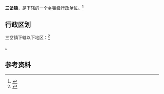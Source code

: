 {{中国乡级行政区|62/11/25/101/000}}

'''三岔镇'''，是{{PRC admin/fullname|62/11/25/101/000|3}}下辖的一个[[乡镇|乡镇]]级行政单位。<ref>{{PRC admin/ref sgc|{{PRC admin/parent|62/11/25/101/000}}}}</ref>

== 行政区划 ==

三岔镇下辖以下地区：<ref>{{PRC admin/ref sgc|62/11/25/101/000}}</ref>

{{PRC admin/children|62/11/25/101/000}}。

== 参考资料 ==

{{reflist}}

{{行政区划小作品}}
{{PRC admin/navcat|62/11/25/101/000}}